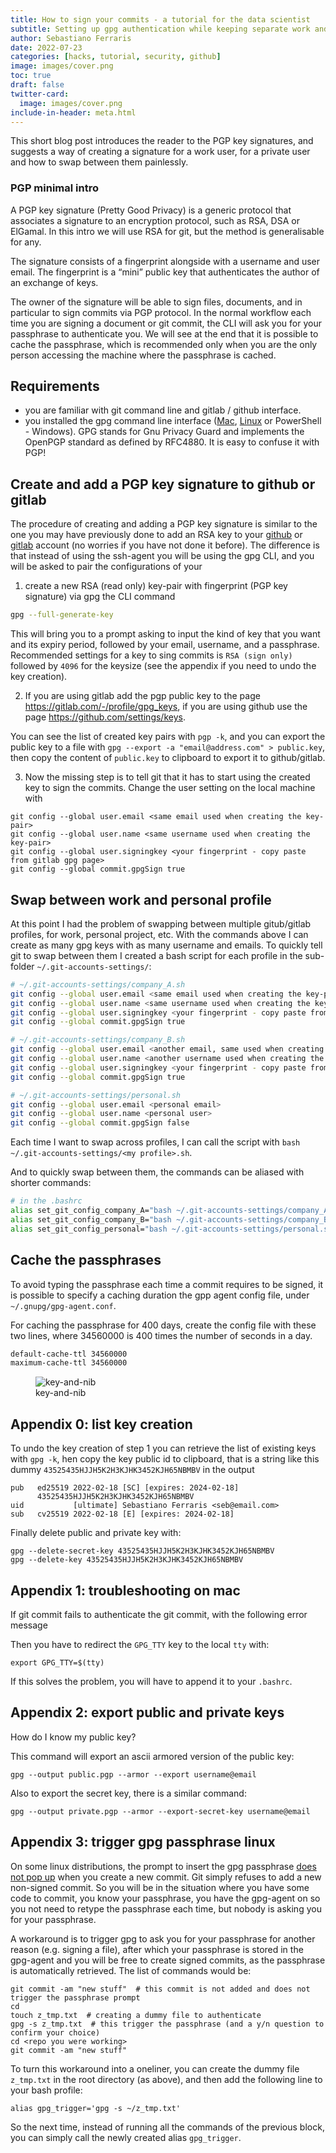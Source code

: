 ```yaml
---
title: How to sign your commits - a tutorial for the data scientist
subtitle: Setting up gpg authentication while keeping separate work and personal projects
author: Sebastiano Ferraris
date: 2022-07-23
categories: [hacks, tutorial, security, github]
image: images/cover.png
toc: true
draft: false
twitter-card:
  image: images/cover.png
include-in-header: meta.html  
---
```



This short blog post introduces the reader to the PGP key signatures, and suggests a way of creating a signature for a work user, for a private user and how to swap between them painlessly.

### PGP minimal intro

A PGP key signature (Pretty Good Privacy) is a generic protocol that associates a signature to an encryption protocol, such as RSA, DSA or ElGamal. In this intro we will use RSA for git, but the method is generalisable for any.

The signature consists of a fingerprint alongside with a username and user email. The fingerprint is a "mini" public key that authenticates the author of an exchange of keys.

The owner of the signature will be able to sign files, documents, and in particular to sign commits via PGP protocol. In the normal workflow each time you are signing a document or git commit, the CLI will ask you for your passphrase to authenticate you. We will see at the end that it is possible to cache the passphrase, which is recommended only when you are the only person accessing the machine where the passphrase is cached.


## Requirements

- you are familiar with git command line and gitlab / github interface.
- you installed the gpg command line interface ([Mac](https://formulae.brew.sh/formula/gnupg), [Linux](https://www.poftut.com/install-use-gpg-encrytion-linux-order-encrypt-decrypt-files-folder/) or PowerShell - Windows). GPG stands for Gnu Privacy Guard and implements the OpenPGP standard as defined by RFC4880. It is easy to confuse it with PGP!


## Create and add a PGP key signature to github or gitlab

The procedure of creating and adding a PGP key signature is similar to the one you may have previously done to add an RSA key to your [github](https://docs.github.com/en/authentication/connecting-to-github-with-ssh/generating-a-new-ssh-key-and-adding-it-to-the-ssh-agent) or [gitlab](https://docs.gitlab.com/ee/ssh/) account (no worries if you have not done it before). The difference is that instead of using the ssh-agent you will be using the gpg CLI, and you will be asked to pair the configurations of your 


1. create a new RSA (read only) key-pair with fingerprint (PGP key signature) via gpg the CLI command
```bash
gpg --full-generate-key
```
This will bring you to a prompt asking to input the kind of key that you want and its expiry period, followed by your email, username, and a passphrase. Recommended settings for a key to sing commits is `RSA (sign only)` followed by `4096` for the keysize (see the appendix if you need to undo the key creation). 

2. If you are using gitlab add the pgp public key to the page [https://gitlab.com/-/profile/gpg_keys](https://gitlab.com/-/profile/gpg_keys), if you are using github use the page [https://github.com/settings/keys](https://github.com/settings/keys).

You can see the list of created key pairs with `pgp -k`, and you can export the public key to a file with `gpg --export -a "email@address.com" > public.key`, then copy the content of `public.key` to clipboard to export it to github/gitlab.


3. Now the missing step is to tell git that it has to start using the created key to sign the commits. Change the user setting on the local machine with
```
git config --global user.email <same email used when creating the key-pair>
git config --global user.name <same username used when creating the key-pair>
git config --global user.signingkey <your fingerprint - copy paste from gitlab gpg page>
git config --global commit.gpgSign true
```

## Swap between work and personal profile

At this point I had the problem of swapping between multiple gitub/gitlab profiles, for work, personal project, etc.
With the commands above I can create as many gpg keys with as many username and emails. To quickly tell git to swap between them I created a bash script for each profile in the sub-folder `~/.git-accounts-settings/`:

```bash
# ~/.git-accounts-settings/company_A.sh
git config --global user.email <same email used when creating the key-pair>
git config --global user.name <same username used when creating the key-pair>
git config --global user.signingkey <your fingerprint - copy paste from gitlab gpg page>
git config --global commit.gpgSign true
```


```bash
# ~/.git-accounts-settings/company_B.sh
git config --global user.email <another email, same used when creating the key-pair>
git config --global user.name <another username used when creating the key-pair>
git config --global user.signingkey <your fingerprint - copy paste from gitlab gpg page>
git config --global commit.gpgSign true
```

```bash
# ~/.git-accounts-settings/personal.sh
git config --global user.email <personal email>
git config --global user.name <personal user>
git config --global commit.gpgSign false
```

Each time I want to swap across profiles, I can call the script with `bash ~/.git-accounts-settings/<my profile>.sh`.

And to quickly swap between them, the commands can be aliased with shorter commands:

```bash 
# in the .bashrc
alias set_git_config_company_A="bash ~/.git-accounts-settings/company_A.sh"
alias set_git_config_company_B="bash ~/.git-accounts-settings/company_B.sh"
alias set_git_config_personal="bash ~/.git-accounts-settings/personal.sh"
```

## Cache the passphrases

To avoid typing the passphrase each time a commit requires to be signed, it is possible to specify a caching duration the gpp agent config file, under `~/.gnupg/gpg-agent.conf`.

For caching the passphrase for 400 days, create the config file with these two lines, where 34560000 is 400 times the number of seconds in a day.

```bash
default-cache-ttl 34560000
maximum-cache-ttl 34560000
```


![key-and-nib](https://cdn.hashnode.com/res/hashnode/image/upload/v1658672213186/qmXG2rEgH.png?auto=compress)

## Appendix 0: list key creation


To undo the key creation of step 1 you can retrieve the list of existing keys with `gpg -k`, hen copy the key public id to clipboard, that is a string like this dummy `43525435HJJH5K2H3KJHK3452KJH65NBMBV` in the output
```
pub   ed25519 2022-02-18 [SC] [expires: 2024-02-18]
      43525435HJJH5K2H3KJHK3452KJH65NBMBV
uid           [ultimate] Sebastiano Ferraris <seb@email.com>
sub   cv25519 2022-02-18 [E] [expires: 2024-02-18]
```
Finally delete public and private key with:
```
gpg --delete-secret-key 43525435HJJH5K2H3KJHK3452KJH65NBMBV
gpg --delete-key 43525435HJJH5K2H3KJHK3452KJH65NBMBV
```

## Appendix 1: troubleshooting on mac

If git commit fails to authenticate the git commit, with the following error message

Then you have to redirect the `GPG_TTY` key to the local `tty` with:
```
export GPG_TTY=$(tty)
```
If this solves the problem, you will have to append it to your `.bashrc`.


## Appendix 2: export public and private keys

How do I know my public key?

This command will export an ascii armored version of the public key:
```
gpg --output public.pgp --armor --export username@email
```

Also to export the secret key, there is a similar command:
```
gpg --output private.pgp --armor --export-secret-key username@email
```

## Appendix 3: trigger gpg passphrase linux

On some linux distributions, the prompt to insert the gpg passphrase [does not pop up](https://stackoverflow.com/questions/37763170/git-signed-commits-how-to-suppress-you-need-a-passphrase-to-unlock-the-secret) when you create a new commit. Git simply refuses to add a new non-signed commit.
So you will be in the situation where you have some code to commit, you know your passphrase, you have the gpg-agent on so you not need to retype the passphrase each time, but nobody is asking you for your passphrase.

A workaround is to trigger gpg to ask you for your passphrase for another reason (e.g. signing a file), after which your passphrase is stored in the gpg-agent and you will be free to create signed commits, as the passphrase is automatically retrieved. The list of commands would be:
```
git commit -am "new stuff"  # this commit is not added and does not trigger the passphrase prompt
cd 
touch z_tmp.txt  # creating a dummy file to authenticate
gpg -s z_tmp.txt  # this trigger the passphrase (and a y/n question to confirm your choice)
cd <repo you were working>
git commit -am "new stuff"
```

To turn this workaround into a oneliner, you can create the dummy file `z_tmp.txt` in the root directory (as above), and then add the following line to your bash profile:
```
alias gpg_trigger='gpg -s ~/z_tmp.txt'
```
So the next time, instead of running all the commands of the previous block, you can simply call the newly created alias `gpg_trigger`.
